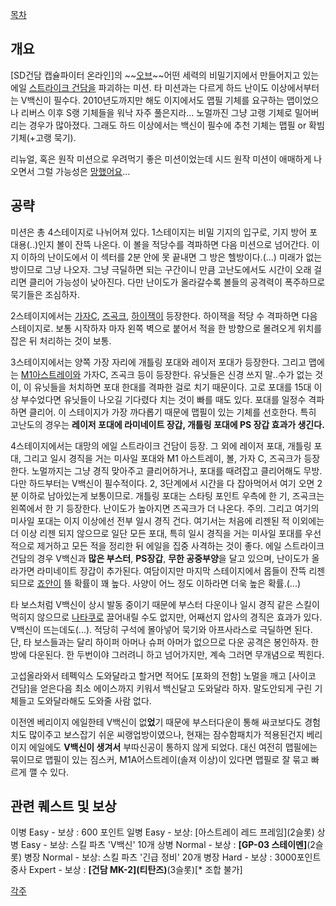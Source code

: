 [[목차]]

== 개요 ==
[SD건담 캡슐파이터 온라인]의 ~~[[오브]]~~어떤 세력의 비밀기지에서 만들어지고 있는 에일 [[스트라이크 건담]]을 파괴하는 미션. 타 미션과는 다르게 하드 난이도 이상에서부터는 V백신이 필수다. 2010년도까지만 해도 이지에서도 맵필 기체를 요구하는 맵이었으나 리버스 이후 S랭 기체들을 워낙 자주 풀은지라... 노멀까진 그냥 고랭 기체로 밀어버리는 경우가 많아졌다. 그래도 하드 이상에서는 백신이 필수에 추천 기체는 맵필 or 확빔 기체(+고랭 묵기).

리뉴얼, 혹은 원작 미션으로 우려먹기 좋은 미션이었는데 시드 원작 미션이 애매하게 나오면서 그럴 가능성은 [[망했어요]]...

== 공략 ==
미션은 총 4스테이지로 나뉘어져 있다. 1스테이지는 비밀 기지의 입구로, 기지 방어 포대용(..)인지 볼이 잔뜩 나온다. 이 볼을 적당수를 격파하면 다음 미션으로 넘어간다. 이지 이하의 난이도에서 이 섹터를 2분 안에 못 끝내면 그 방은 헬방이다.(...) 미래가 없는 방이므로 그냥 나오자. 그냥 극딜하면 되는 구간이니 만큼 고난도에서도 시간이 오래 걸리면 클리어 가능성이 낮아진다.
다만 난이도가 올라갈수록 볼들의 공격력이 폭주하므로 묵기들은 조심하자.

2스테이지에서는 [[가자C]], [[즈곡크]], [[하이잭]]이 등장한다. 하이잭을 적당 수 격파하면 다음 스테이지로. 보통 시작하자 마자 왼쪽 벽으로 붙어서 적을 한 방향으로 몰려오게 위치를 잡은 뒤 처리하는 것이 보통.

3스테이지에서는 양쪽 가장 자리에 개틀링 포대와 레이저 포대가 등장한다. 그리고 맵에는 [[M1아스트레이]]와 가자C, 즈곡크 등이 등장한다. 유닛들은 신경 쓰지 말..수가 없는 것이, 이 유닛들을 처치하면 포대 한대를 격파한 걸로 치기 때문이다. 고로 포대를 15대 이상 부수었다면 유닛들이 나오길 기다렸다 치는 것이 빠를 때도 있다. 포대를 일정수 격파하면 클리어. 이 스테이지가 가장 까다롭기 때문에 맵필이 있는 기체를 선호한다. 특히 고난도의 경우는 '''레이저 포대에 라미네이트 장갑, 개틀링 포대에 PS 장갑 효과가 생긴다.'''

4스테이지에서는 대망의 에일 스트라이크 건담이 등장. 그 외에 레이저 포대, 개틀링 포대, 그리고 일시 경직을 거는 미사일 포대와 M1 아스트레이, 볼, 가자 C, 즈곡크가 등장한다. 노멀까지는 그냥 경직 맞아주고 클리어하거나, 포대를 때려잡고 클리어해도 무방. 다만 하드부터는 V백신이 필수적이다. 2, 3단계에서 시간을 다 잡아먹어서 여기 오면 2분 이하로 남아있는게 보통이므로. 개틀링 포대는 스타팅 포인트 우측에 한 기, 즈곡크는 왼쪽에서 한 기 등장한다. 난이도가 높아지면 즈곡크가 더 나온다. 주의. 그리고 여기의 미사일 포대는 이지 이상에선 전부 일시 경직 건다.
여기서는 처음에 리젠된 적 이외에는 더 이상 리젠 되지 않으므로 일단 모든 포대, 특히 일시 경직을 거는 미사일 포대를 우선적으로 제거하고 모든 적을 정리한 뒤 에일을 집중 사격하는 것이 좋다.
에일 스트라이크 건담의 경우 V백신과 '''많은 부스터''', '''PS장갑''', '''무한 공중부양'''을 달고 있으며, 난이도가 올라가면 라미네이트 장갑이 추가된다.
여담이지만 마지막 스테이지에서 몹들이 잔뜩 리젠되므로 [[죠안]]이 뜰 확률이 꽤 높다. 사양이 어느 정도 이하라면 더욱 높은 확률.(...)

타 보스처럼 V백신이 상시 발동 중이기 때문에 부스터 다운이나 일시 경직 같은 스킬이 먹히지 않으므로 [[나타쿠]]로 끌어내릴 수도 없지만, 어째선지 압사의 경직은 효과가 있다. V백신이 뜨는데도(...). 적당히 구석에 몰아넣어 묵기와 아프사라스로 극딜하면 된다. 단, 타 보스들과는 달리 하이퍼 아머나 슈퍼 아머가 없으므로 다운 공격은 봉인하자. 한 방에 다운된다. 한 두번이야 그러려니 하고 넘어가지만, 계속 그러면 무개념으로 찍힌다.

고섭올라와서 테펙익스 도와달라고 할거면 적어도 [포화의 전함] 노멀을 깨고 [사이코 건담]을 얻은다음 최소 에이스까지 키워서 백신달고 도와달라 하자. 말도안되게 구린 기체들고 도와달라해도 도와줄 사람 없다.

이전엔 베리이지 에일한테 V백신이 없'''었'''기 때문에 부스터다운이 통해 싸코보다도 경험치도 많이주고 보스잡기 쉬운 씨랭업방이였으나, 현재는 잠수함패치가 적용된건지 베리이지 에일에도 '''V백신이 생겨서''' 부따신공이 통하지 않게 되었다. 대신 여전히 맵필에는 묶이므로 맵필이 있는 짐스커, M1A어스트레이(솔져 이상)이 있다면 맵필로 잘 묶고 빠르게 깰 수 있다.

== 관련 퀘스트 및 보상 ==
이병 Easy - 보상 : 600 포인트
일병 Easy - 보상: [아스트레이 레드 프레임](2슬롯)
상병 Easy - 보상: 스킬 파츠 'V백신' 10개
상병 Normal - 보상 : '''[GP-03 스테이멘]'''(2슬롯)
병장 Normal - 보상: 스킬 파츠 '긴급 정비' 20개
병장 Hard - 보상 : 3000포인트
중사 Expert - 보상 : '''[건담 MK-2](티탄즈)'''(3슬롯)[* 조합 불가]

[[각주]]

